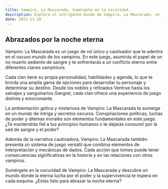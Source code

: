 ```yaml
---
title: Vampiro, La Mascarada, Sumérgete en la oscuridad.
description: Explora el intrigante mundo de Vampiro, La Mascarada, un juego de rol que te sumergirá en la eterna lucha de los vampiros por el poder y la supervivencia.
date: 2021-11-28
---
```


## Abrazados por la noche eterna

Vampiro: La Mascarada es un juego de rol único y cautivador que te
adentra en el oscuro mundo de los vampiros.
En este juego, asumirás el papel de un no muerto sediento de sangre
y te enfrentarás a un conflicto eterno entre diferentes clanes vampíricos.

Cada clan tiene su propia personalidad, habilidades y agenda, lo que
te brinda una amplia gama de opciones para desarrollar tu personaje y
determinar su destino. Desde los nobles y refinados Ventrue hasta los
salvajes y sanguinarios Gangrel, cada clan ofrece una experiencia de
juego distinta y emocionante.

La ambientación gótica y misteriosa de Vampiro: La Mascarada te sumerge
en un mundo de intriga y secretos oscuros. Conspiraciones políticas,
luchas de poder y dilemas morales son elementos fundamentales en este juego.
¿Te mantendrás fiel a tus principios humanos o te dejarás consumir por la sed
de sangre y el poder?

Además de la narrativa cautivadora, Vampiro: La Mascarada también presenta un
sistema de juego versátil que combina elementos de interpretación y mecánicas
de dados. Cada acción que tomes puede tener consecuencias significativas en
la historia y en las relaciones con otros vampiros.

Sumérgete en la oscuridad de Vampiro: La Mascarada y descubre un mundo donde
la eterna lucha por el poder y la supervivencia te espera en cada esquina.
¿Estás listo para abrazar la noche eterna?
